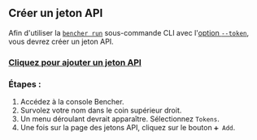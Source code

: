 ## Créer un jeton API

Afin d'utiliser la
<code><a href="/fr/docs/explanation/bencher-run/">bencher run</a></code> sous-commande CLI
avec l'[option `--token`][token option],
vous devrez créer un jeton API.

<h3><a id="add-api-token" href="/console/users/tokens/add?back=aHR0cHM6Ly9iZW5jaGVyLmRldi9mci9kb2NzL2hvdy10by9jbGFpbS8jY3JlYXRlLWFuLWFwaS10b2tlbg==">Cliquez pour ajouter un jeton API</a></h3>

### Étapes :

1. Accédez à la console Bencher.
2. Survolez votre nom dans le coin supérieur droit.
3. Un menu déroulant devrait apparaître. Sélectionnez `Tokens`.
4. Une fois sur la page des jetons API, cliquez sur le bouton `➕ Add`.

[token option]: /fr/docs/explanation/bencher-run/#--token-token
